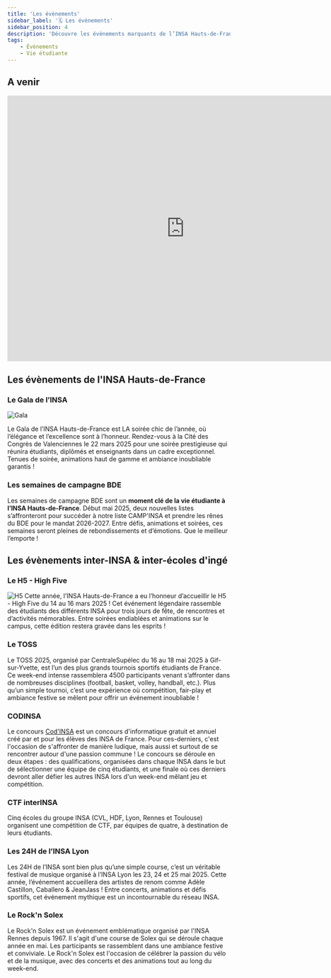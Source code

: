 ```yaml
---
title: 'Les évènements'
sidebar_label: '🗓️ Les évènements'
sidebar_position: 4
description: 'Découvre les évènements marquants de l’INSA Hauts-de-France : Gala, H5, TOSS, Cod’INSA et plus !'
tags:
    - Évènements
    - Vie étudiante
---
```

## A venir

<iframe src="https://calendar.google.com/calendar/u/0/embed?color=%234986e7&color=%237bd148&color=%23b99aff&color=%23d06b64&color=%23f691b2&src=c_636fd23d7309e28f094f4faa8264c0db4362c6f9fa3c66169c631b154ccd6cba@group.calendar.google.com&src=c_8139ad11b8ad56b3fae6259fa6811b9a472e21e59d29bf41f74e2f2040dfd528@group.calendar.google.com&src=c_ba6390e875dffbc739525b202170ee48b518fe9bed0e35f1db320ba5add6a525@group.calendar.google.com&src=c_bdcbd9e5948133a0c84e8790e10e1f972bd8b714f203fa5b60b77873cd2d6c7b@group.calendar.google.com&src=c_c2197c247bfc828f36b8e97162aeaa0c43753676cc66e2245b06318fd38027ce@group.calendar.google.com" width="800" height="600" frameborder="0" scrolling="no"></iframe>







## Les évènements de l'INSA Hauts-de-France

### Le Gala de l’INSA

![Gala](/img/insa/gala2.webp)

Le Gala de l’INSA Hauts-de-France est LA soirée chic de l’année, où l’élégance et l’excellence sont à l’honneur. Rendez-vous à la Cité des Congrès de Valenciennes le 22 mars 2025 pour une soirée prestigieuse qui réunira étudiants, diplômés et enseignants dans un cadre exceptionnel. Tenues de soirée, animations haut de gamme et ambiance inoubliable garantis !

### Les semaines de campagne BDE
Les semaines de campagne BDE sont un **moment clé de la vie étudiante à l’INSA Hauts-de-France**. Début mai 2025, deux nouvelles listes s’affronteront pour succéder à notre liste CAMP'INSA et prendre les rênes du BDE pour le mandat 2026-2027. Entre défis, animations et soirées, ces semaines seront pleines de rebondissements et d’émotions. Que le meilleur l’emporte !


## Les évènements inter-INSA & inter-écoles d'ingé

### Le H5 - High Five

![H5](/img/bde/events/highfiverose.png)
Cette année, l’INSA Hauts-de-France a eu l’honneur d’accueillir le H5 - High Five du 14 au 16 mars 2025 ! Cet événement légendaire rassemble des étudiants des différents INSA pour trois jours de fête, de rencontres et d’activités mémorables. Entre soirées endiablées et animations sur le campus, cette édition restera gravée dans les esprits !


### Le TOSS
Le TOSS 2025, organisé par CentraleSupélec du 16 au 18 mai 2025 à Gif-sur-Yvette, est l’un des plus grands tournois sportifs étudiants de France. Ce week-end intense rassemblera 4500 participants venant s’affronter dans de nombreuses disciplines (football, basket, volley, handball, etc.). Plus qu’un simple tournoi, c’est une expérience où compétition, fair-play et ambiance festive se mêlent pour offrir un événement inoubliable !

### CODINSA
Le concours [Cod'INSA](https://codinsa.org) est un concours d'informatique gratuit et annuel créé par et pour les élèves des INSA de France. Pour ces-derniers, c'est l'occasion de s'affronter de manière ludique, mais aussi et surtout de se rencontrer autour d'une passion commune ! Le concours se déroule en deux étapes : des qualifications, organisées dans chaque INSA dans le but de sélectionner une équipe de cinq étudiants, et une finale où ces derniers devront aller défier les autres INSA lors d'un week-end mêlant jeu et compétition.


### CTF interINSA
Cinq écoles du groupe INSA (CVL, HDF, Lyon, Rennes et Toulouse) organisent une compétition de CTF, par équipes de quatre, à destination de leurs étudiants.

### Les 24H de l’INSA Lyon
Les 24H de l’INSA sont bien plus qu’une simple course, c’est un véritable festival de musique organisé à l’INSA Lyon les 23, 24 et 25 mai 2025. Cette année, l’événement accueillera des artistes de renom comme Adèle Castillon, Caballero & JeanJass ! Entre concerts, animations et défis sportifs, cet événement mythique est un incontournable du réseau INSA.

### Le Rock'n Solex
Le Rock'n Solex est un événement emblématique organisé par l'INSA Rennes depuis 1967. Il s'agit d'une course de Solex qui se déroule chaque année en mai. Les participants se rassemblent dans une ambiance festive et conviviale. Le Rock'n Solex est l'occasion de célébrer la passion du vélo et de la musique, avec des concerts et des animations tout au long du week-end.

